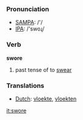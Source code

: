=== Pronunciation ===
*[[w:SAMPA|SAMPA]]: /'/
*[[w:IPA|IPA]]: /'swoɻ/

=== Verb ===

'''swore'''

# past tense of to [[swear]]

=== Translations ===
*[[Dutch]]: [[vloekte]], [[vloekten]]

[[it:swore]]
